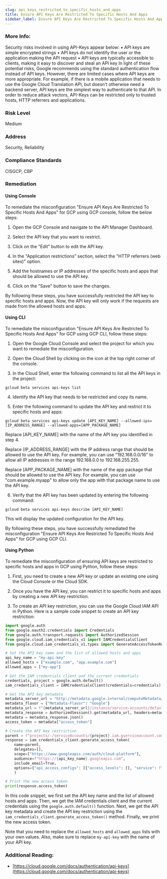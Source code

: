 ```yaml
---
slug: api_keys_restricted_to_specific_hosts_and_apps
title: Ensure API Keys Are Restricted To Specific Hosts And Apps
sidebar_label: Ensure API Keys Are Restricted To Specific Hosts And Apps
---
```


### More Info:

Security risks involved in using API-Keys appear below: • API keys are simple encrypted strings • API keys do not identify the user or the application making the API request • API keys are typically accessible to clients, making it easy to discover and steal an API key In light of these potential risks, Google recommends using the standard authentication flow instead of API keys. However, there are limited cases where API keys are more appropriate. For example, if there is a mobile application that needs to use the Google Cloud Translation API, but doesn't otherwise need a backend server, API keys are the simplest way to authenticate to that API. In order to reduce attack vectors, API-Keys can be restricted only to trusted hosts, HTTP referrers and applications.

### Risk Level

Medium

### Address

Security, Reliability

### Compliance Standards

CISGCP, CBP

### Remediation

#### Using Console

To remediate the misconfiguration "Ensure API Keys Are Restricted To Specific Hosts And Apps" for GCP using GCP console, follow the below steps:

1. Open the GCP Console and navigate to the API Manager Dashboard.

2. Select the API key that you want to restrict.

3. Click on the "Edit" button to edit the API key.

4. In the "Application restrictions" section, select the "HTTP referrers (web sites)" option.

5. Add the hostnames or IP addresses of the specific hosts and apps that should be allowed to use the API key.

6. Click on the "Save" button to save the changes.

By following these steps, you have successfully restricted the API key to specific hosts and apps. Now, the API key will only work if the requests are made from the allowed hosts and apps.

#### Using CLI

To remediate the misconfiguration "Ensure API Keys Are Restricted To Specific Hosts And Apps" for GCP using GCP CLI, follow these steps:

1. Open the Google Cloud Console and select the project for which you want to remediate the misconfiguration.

2. Open the Cloud Shell by clicking on the icon at the top right corner of the console.

3. In the Cloud Shell, enter the following command to list all the API keys in the project:

```
gcloud beta services api-keys list
```

4. Identify the API key that needs to be restricted and copy its name.

5. Enter the following command to update the API key and restrict it to specific hosts and apps:

```
gcloud beta services api-keys update [API_KEY_NAME] --allowed-ips=[IP_ADDRESS_RANGE] --allowed-apps=[APP_PACKAGE_NAME]
```

Replace [API_KEY_NAME] with the name of the API key you identified in step 4.

Replace [IP_ADDRESS_RANGE] with the IP address range that should be allowed to use the API key. For example, you can use "192.168.0.0/16" to allow all IP addresses in the range 192.168.0.0 to 192.168.255.255.

Replace [APP_PACKAGE_NAME] with the name of the app package that should be allowed to use the API key. For example, you can use "com.example.myapp" to allow only the app with that package name to use the API key.

6. Verify that the API key has been updated by entering the following command:

```
gcloud beta services api-keys describe [API_KEY_NAME]
```

This will display the updated configuration for the API key.

By following these steps, you have successfully remediated the misconfiguration "Ensure API Keys Are Restricted To Specific Hosts And Apps" for GCP using GCP CLI.

#### Using Python

To remediate the misconfiguration of ensuring API keys are restricted to specific hosts and apps in GCP using Python, follow these steps:

1. First, you need to create a new API key or update an existing one using the Cloud Console or the Cloud SDK.

2. Once you have the API key, you can restrict it to specific hosts and apps by creating a new API key restriction.

3. To create an API key restriction, you can use the Google Cloud IAM API in Python. Here is a sample code snippet to create an API key restriction:

```python
import google.auth
from google.oauth2.credentials import Credentials
from google.auth.transport.requests import AuthorizedSession
from google.cloud.iam_credentials_v1 import IAMCredentialsClient
from google.cloud.iam_credentials_v1.types import GenerateAccessTokenRequest

# Set the API key name and the list of allowed hosts and apps
api_key_name = "my-api-key"
allowed_hosts = ["example.com", "app.example.com"]
allowed_apps = ["my-app"]

# Get the IAM credentials client and the current credentials
credentials, project = google.auth.default()
iam_credentials_client = IAMCredentialsClient(credentials=credentials)

# Get the API key metadata
metadata_server_url = "http://metadata.google.internal/computeMetadata/v1/"
metadata_flavor = {"Metadata-Flavor": "Google"}
metadata_url = f"{metadata_server_url}/instance/service-accounts/default/token"
metadata_response = AuthorizedSession().get(metadata_url, headers=metadata_flavor)
metadata = metadata_response.json()
access_token = metadata["access_token"]

# Create the API key restriction
parent = f"projects/-/serviceAccounts/{project}.iam.gserviceaccount.com"
response = iam_credentials_client.generate_access_token(
    name=parent,
    delegates=[],
    scope=["https://www.googleapis.com/auth/cloud-platform"],
    audience=f"https://{api_key_name}.googleapis.com",
    include_email=True,
    options={"api_access_configs": [{"access_levels": [], "service": f"{api_key_name}.googleapis.com", "method": "*", "locations": allowed_hosts, "condition": {"expression": f"request.path.startsWith('/{app}/')"}}]},
    )

# Print the new access token
print(response.access_token)
```

In this code snippet, we first set the API key name and the list of allowed hosts and apps. Then, we get the IAM credentials client and the current credentials using the `google.auth.default()` function. Next, we get the API key metadata and create the API key restriction using the `iam_credentials_client.generate_access_token()` method. Finally, we print the new access token.

Note that you need to replace the `allowed_hosts` and `allowed_apps` lists with your own values. Also, make sure to replace `my-api-key` with the name of your API key.


### Additional Reading:

- [https://cloud.google.com/docs/authentication/api-keys](https://cloud.google.com/docs/authentication/api-keys) 

